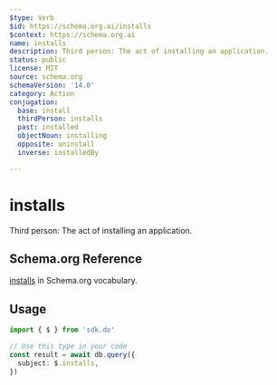 ```yaml
---
$type: Verb
$id: https://schema.org.ai/installs
$context: https://schema.org.ai
name: installs
description: Third person: The act of installing an application.
status: public
license: MIT
source: schema.org
schemaVersion: '14.0'
category: Action
conjugation:
  base: install
  thirdPerson: installs
  past: installed
  objectNoun: installing
  opposite: uninstall
  inverse: installedBy

---
```


# installs

Third person: The act of installing an application.

## Schema.org Reference

[installs](https://schema.org/InstallAction) in Schema.org vocabulary.

## Usage

```typescript
import { $ } from 'sdk.do'

// Use this type in your code
const result = await db.query({
  subject: $.installs,
})
```
